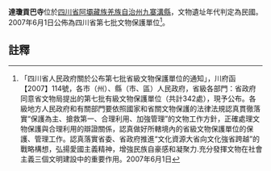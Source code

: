 {{msg:四川省文物保護單位
|名稱 = 達瓊貢巴寺
|編號 = 222
|圖片 = 
|級別 = S7
|分類 = 
|時代 = [[中華民國|民國]]
|地点 = [[四川省|四川省]][[阿壩藏族羌族自治州|阿壩藏族羌族自治州]][[九寨溝縣|九寨溝縣]]
|坐標 =
|登錄 = 2007年6月1日
}}
'''達瓊貢巴寺'''位於[[四川省|四川省]][[阿壩藏族羌族自治州|阿壩藏族羌族自治州]][[九寨溝縣|九寨溝縣]]，文物遺址年代判定為民國。2007年6月1日公佈為四川省第七批文物保護單位<ref>「四川省人民政府關於公布第七批省級文物保護單位的通知」，川府函【2007】114號，各市（州）、縣（市、區）人民政府，省級各部門：省政府同意省文物局提出的第七批有級文物保護單位（共計342處），現予公布。各級地方人民政府和有關部門要依照國家和省關文物保護的法律法規認真貫徹落實“保護為主、搶救第一、合理利用、加強管理”的文物工作方針，正確處理文物保護與合理利用的辯證關係，認真做好所轄境內的省級文物保護單位的保護、管理工作。認真落實省委、省政府推進“文化資源大省向文化強省跨越”的戰略構想，弘揚愛國主義精神，增強民族自豪感和凝聚力.充分發揮文物在社會主義三個文明建設中的重要作用。2007年6月1日</ref>。
==註釋==
{{reflist}}
{{文物保護單位小作品}}